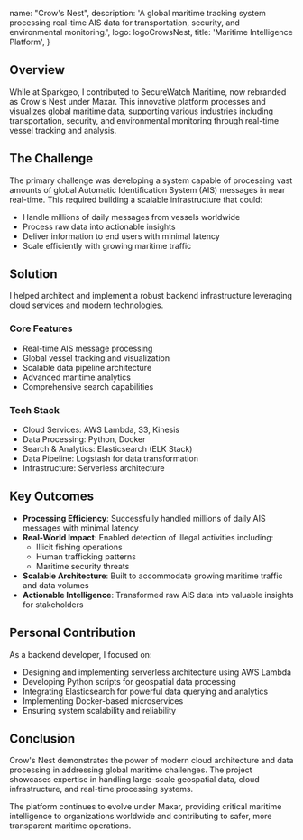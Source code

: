 
  name: "Crow's Nest",
  description: 'A global maritime tracking system processing real-time AIS data for transportation, security, and environmental monitoring.',
  logo: logoCrowsNest,
  title: 'Maritime Intelligence Platform',
}


## Overview

While at Sparkgeo, I contributed to SecureWatch Maritime, now rebranded as Crow's Nest under Maxar. This innovative platform processes and visualizes global maritime data, supporting various industries including transportation, security, and environmental monitoring through real-time vessel tracking and analysis.

## The Challenge

The primary challenge was developing a system capable of processing vast amounts of global Automatic Identification System (AIS) messages in near real-time. This required building a scalable infrastructure that could:
- Handle millions of daily messages from vessels worldwide
- Process raw data into actionable insights
- Deliver information to end users with minimal latency
- Scale efficiently with growing maritime traffic

## Solution

I helped architect and implement a robust backend infrastructure leveraging cloud services and modern technologies.

### Core Features
- Real-time AIS message processing
- Global vessel tracking and visualization
- Scalable data pipeline architecture
- Advanced maritime analytics
- Comprehensive search capabilities

### Tech Stack
- Cloud Services: AWS Lambda, S3, Kinesis
- Data Processing: Python, Docker
- Search & Analytics: Elasticsearch (ELK Stack)
- Data Pipeline: Logstash for data transformation
- Infrastructure: Serverless architecture

## Key Outcomes

- **Processing Efficiency**: Successfully handled millions of daily AIS messages with minimal latency
- **Real-World Impact**: Enabled detection of illegal activities including:
  - Illicit fishing operations
  - Human trafficking patterns
  - Maritime security threats
- **Scalable Architecture**: Built to accommodate growing maritime traffic and data volumes
- **Actionable Intelligence**: Transformed raw AIS data into valuable insights for stakeholders

## Personal Contribution

As a backend developer, I focused on:
- Designing and implementing serverless architecture using AWS Lambda
- Developing Python scripts for geospatial data processing
- Integrating Elasticsearch for powerful data querying and analytics
- Implementing Docker-based microservices
- Ensuring system scalability and reliability

## Conclusion

Crow's Nest demonstrates the power of modern cloud architecture and data processing in addressing global maritime challenges. The project showcases expertise in handling large-scale geospatial data, cloud infrastructure, and real-time processing systems.

The platform continues to evolve under Maxar, providing critical maritime intelligence to organizations worldwide and contributing to safer, more transparent maritime operations.